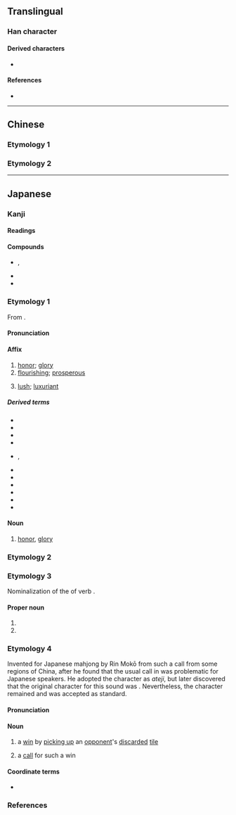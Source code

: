 {{also|榮|荣}}
{{character info}}
==Translingual==
{{Han simplified forms|榮|栄|荣}}

===Han character===
{{Han char|rn=75|rad=木|as=05|sn=9|four=|canj=FBD|ids=⿱𰃮木,⿱𭕄𣎾}}

====Derived characters====
* {{l|mul|[[𭱚]] [[𮈰]] [[𮢚]]}}

====References====
* {{Han ref|kx=0521.121|dkj=14687|hdz=21188.091|uh=6804}}

----

==Chinese==

===Etymology 1===
{{zh-see|榮|v}}

===Etymology 2===
{{rfv|zh}}
{{zh-see|𦦗}}

----

==Japanese==
{{ja-kanji forms|栄|榮}}

===Kanji===
{{ja-kanji|grade=4|rs=木05|kyu=榮}}

====Readings====
{{ja-readings
|goon=よう<やう
|kanon=えい
|kun=さか-える, は-え<は-え<は-𛀁, は-える
|nanori=さか, さかえ, しげ, しげる, たか, てる, とも, なが, はる, ひさ, ひさし, ひで, ひろ ,まさ, よし
}}

====Compounds====
* {{ja-r|弥%栄|いや%さか}}, {{ja-r|弥%栄|や%さか}}
* {{ja-r|栄螺|サザエ}}
* {{ja-r|見栄|みえ}}

===Etymology 1===
{{ja-kanjitab|えい|yomi=kanon}}

From {{der|ja|ltc|sort=えい|-}} {{ltc-l|榮}}.

====Pronunciation====
{{ja-pron|えい|acc=1|acc_ref=DJR}}

====Affix====
{{ja-pos|affix|えい|kyu=榮}}

# [[honor]]; [[glory]]
# [[flourishing]]; [[prosperous]]
# {{lb|ja|of vegetation}} [[lush]]; [[luxuriant]]

=====Derived terms=====
{{der-top3}}
* {{ja-r|栄%華|えい%が}}
* {{ja-r|栄%枯|えい%こ}}
* {{ja-r|栄%光|えい%こう}}
* {{ja-r|栄%誉|えい%よ}}
* {{ja-r|栄%養|えい%よう}}, {{ja-r|栄%養|え%よう}}
* {{ja-r|虚%栄|きょ%えい}}
* {{ja-r|共%栄|きょう%えい}}
* {{ja-r|光%栄|こう%えい}}
* {{ja-r|清%栄|せい%えい}}
* {{ja-r|盛%栄|せい%えい}}
* {{ja-r|繁%栄|はん%えい}}
{{der-bottom}}

====Noun====
{{ja-noun|えい|kyu=榮}}

# {{lb|ja|literary}} [[honor]], [[glory]]
#: {{syn|ja|誉れ|tr=homare}}

===Etymology 2===
{{ja-kanjitab|yomi=k|は|o1=え}}
{{ja-see|栄え}}

===Etymology 3===
{{ja-kanjitab|yomi=k|さか|o1=え}}

Nominalization of the {{m|ja|連用形|tr=ren'yōkei||stem or continuative from}} of verb {{m|ja|栄える|tr=sakaeru||to [[thrive]]}}.

====Proper noun====
{{ja-pos|proper|さかえ}}

# {{given name|ja|male|A=a|sort=さかえ}}
# {{surname|ja|sort=さかえ}}

===Etymology 4===
{{ja-kanjitab|ろん|yomi=irr}}
{{wp|lang=ja|和了}}

Invented for Japanese mahjong by Rin Mokō {{lang|ja|林茂光}} from such a call from some regions of China, after he found that the usual call in {{bor|ja|cmn|sort=ろん|-}} {{zh-l|*和|tr=hú}} was problematic for Japanese speakers. He adopted the character {{lang|ja|栄}} as ''ateji'', but later discovered that the original character for this sound was {{zh-l|*攏|tr=lǒng}}. Nevertheless, the character {{lang|ja|栄}} remained and was accepted as standard.

====Pronunciation====
{{ja-pron|ロン}}

====Noun====
{{ja-noun|kyu=榮|ロン}}

# {{lb|ja|sort=ろん|mahjong}} {{short for|ja|栄和|tr=ronhō|dot=:|sort=ろん}} a [[win]] by [[pick up|picking up]] an [[opponent]]'s [[discard]]ed [[tile]]
# {{lb|ja|mahjong}} a [[call]] for such a win

====Coordinate terms====
* {{ja-r|自摸|ツモ}}

===References===
<references/>